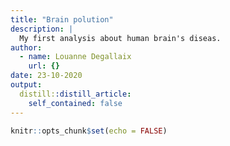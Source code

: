 ```yaml
---
title: "Brain polution"
description: |
  My first analysis about human brain's diseas.
author:
  - name: Louanne Degallaix
    url: {}
date: 23-10-2020
output:
  distill::distill_article:
    self_contained: false
---
```


```r
knitr::opts_chunk$set(echo = FALSE)
```


